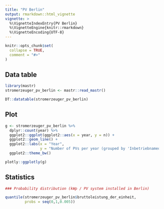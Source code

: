 ```yaml
---
title: "PV Berlin"
output: rmarkdown::html_vignette
vignette: >
  %\VignetteIndexEntry{PV Berlin}
  %\VignetteEngine{knitr::rmarkdown}
  %\VignetteEncoding{UTF-8}
---
```


```r
knitr::opts_chunk$set(
  collapse = TRUE,
  comment = "#>"
)
```

## Data table 

```r
library(mastr)
stromerzeuger_pv_berlin <- mastr::read_mastr()

DT::datatable(stromerzeuger_pv_berlin)
```

## Plot

```r
g <- stromerzeuger_pv_berlin %>%
  dplyr::count(year) %>%
  ggplot2::ggplot(ggplot2::aes(x = year, y = n)) +
  ggplot2::geom_line() +
  ggplot2::labs(x = "Year", 
                y = "Number of PVs per year (grouped by 'Inbetriebnamedatum')") +
  ggplot2::theme_bw()

plotly::ggplotly(g)

```

## Statistics 

```r
### Probability distribution (kWp / PV system installed in Berlin)

quantile(stromerzeuger_pv_berlin$bruttoleistung_der_einheit, 
         probs = seq(0,1,0.005))

```
